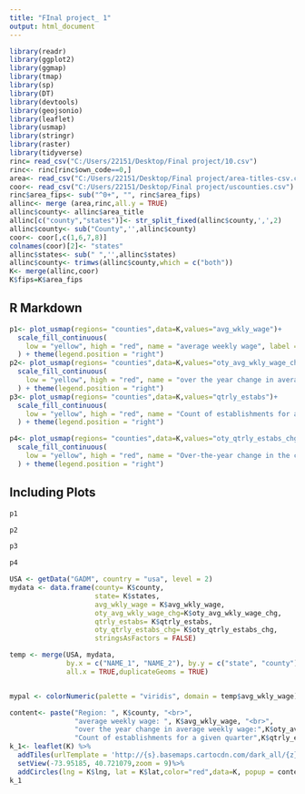```yaml
---
title: "FInal project_ 1"
output: html_document
---
```


```r
library(readr)
library(ggplot2)
library(ggmap)
library(tmap)
library(sp)
library(DT)
library(devtools)
library(geojsonio)
library(leaflet)
library(usmap)
library(stringr)
library(raster)
library(tidyverse)
rinc= read_csv("C:/Users/22151/Desktop/Final project/10.csv")
rinc<- rinc[rinc$own_code==0,]
area<- read_csv("C:/Users/22151/Desktop/Final project/area-titles-csv.csv")
coor<- read_csv("C:/Users/22151/Desktop/Final project/uscounties.csv")
rinc$area_fips<- sub("^0+", "", rinc$area_fips)
allinc<- merge (area,rinc,all.y = TRUE)
allinc$county<- allinc$area_title
allinc[c("county","states")]<- str_split_fixed(allinc$county,',',2)
allinc$county<- sub("County",'',allinc$county)
coor<- coor[,c(1,6,7,8)]
colnames(coor)[2]<- "states"
allinc$states<- sub(" ",'',allinc$states)
allinc$county<- trimws(allinc$county,which = c("both"))
K<- merge(allinc,coor)
K$fips=K$area_fips
```

## R Markdown


```R
p1<- plot_usmap(regions= "counties",data=K,values="avg_wkly_wage")+
  scale_fill_continuous(
    low = "yellow", high = "red", name = "average weekly wage", label = scales::comma
  ) + theme(legend.position = "right")
p2<- plot_usmap(regions= "counties",data=K,values="oty_avg_wkly_wage_chg")+
  scale_fill_continuous(
    low = "yellow", high = "red", name = "over the year change in average weekly wage", label = scales::comma
  ) + theme(legend.position = "right")
p3<- plot_usmap(regions= "counties",data=K,values="qtrly_estabs")+
  scale_fill_continuous(
    low = "yellow", high = "red", name = "Count of establishments for a given quarter", label = scales::comma
  ) + theme(legend.position = "right")

p4<- plot_usmap(regions= "counties",data=K,values="oty_qtrly_estabs_chg")+
  scale_fill_continuous(
    low = "yellow", high = "red", name = "Over-the-year change in the count of establishments", label = scales::comma
  ) + theme(legend.position = "right")
```

## Including Plots


```R
p1
```

```R
p2
```

```R
p3
```

```R
p4
```

```R
USA <- getData("GADM", country = "usa", level = 2)
mydata <- data.frame(county= K$county,
                     state= K$states,
                     avg_wkly_wage = K$avg_wkly_wage,
                     oty_avg_wkly_wage_chg=K$oty_avg_wkly_wage_chg,
                     qtrly_estabs= K$qtrly_estabs,
                     oty_qtrly_estabs_chg= K$oty_qtrly_estabs_chg,
                     stringsAsFactors = FALSE)

temp <- merge(USA, mydata,
              by.x = c("NAME_1", "NAME_2"), by.y = c("state", "county"),
              all.x = TRUE,duplicateGeoms = TRUE)


mypal <- colorNumeric(palette = "viridis", domain = temp$avg_wkly_wage)
```

```R
content<- paste("Region: ", K$county, "<br>",
                "average weekly wage: ", K$avg_wkly_wage, "<br>",
                "over the year change in average weekly wage:",K$oty_avg_wkly_wage_chg, "<br>",
                "Count of establishments for a given quarter",K$qtrly_estabs, "<br>")
k_1<- leaflet(K) %>%
  addTiles(urlTemplate = 'http://{s}.basemaps.cartocdn.com/dark_all/{z}/{x}/{y}.png')%>%
  setView(-73.95185, 40.721079,zoom = 9)%>%
  addCircles(lng = K$lng, lat = K$lat,color="red",data=K, popup = content,radius = K$avg_wkly_wage*4)
k_1
```